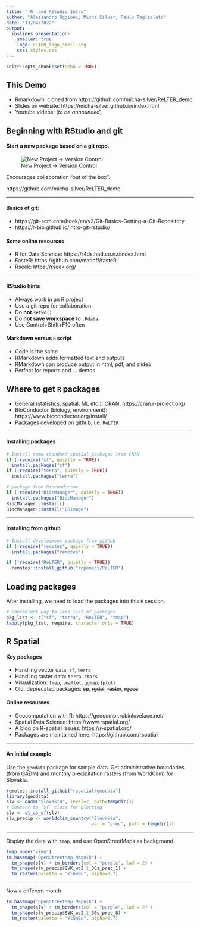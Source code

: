 ```yaml
---
title: "`R` and RStudio Intro"
author: "Alessandro Oggioni, Micha Silver, Paulo Tagliolato"
date: "13/04/2022"
output:
  ioslides_presentation:
    smaller: true
    logo: eLTER_logo_small.png
    css: styles.css
---
```


```r
knitr::opts_chunk$set(echo = TRUE)
```

## This Demo

  - Rmarkdown: cloned from https://github.com/micha-silver/ReLTER_demo
  - Slides on website: https://micha-silver.github.io/index.html
  - Youtube videos: (*to be announced*)

## Beginning with RStudio and git

#### Start a new package **based on a git repo**.

![New Project -> Version Control](./new_project.png)

Encourages collaboration "out of the box".

https://github.com/micha-silver/ReLTER_demo


----

#### Basics of git:

  - https://git-scm.com/book/en/v2/Git-Basics-Getting-a-Git-Repository
  - https://r-bio.github.io/intro-git-rstudio/
  
#### Some online resources
 - R for Data Science: https://r4ds.had.co.nz/index.html 
 - FasteR: https://github.com/matloff/fasteR
 - Rseek: https://rseek.org/
 
----

#### RStudio hints

  - Always work in an R project
  - Use a git repo for collaboration
  - Do **not** `setwd()`
  - Do **not save workspace** to `.Rdata`
  - Use Control+Shift+F10 often
 
#### Markdown versus `R` script
 - Code is the same
 - RMarkdown adds formatted text and outputs
 - RMarkdown can produce output in html, pdf, and slides
 - Perfect for reports and ... demos


## Where to get `R` packages
 
 - General (statistics, spatial, ML etc.): CRAN: https://cran.r-project.org/
 - BioConductor (biology, environment): https://www.bioconductor.org/install/
 - Packages developed on github, i.e. `ReLTER`
 
----

#### Installing packages

```r
# Install some standard spatial packages from CRAN
if (!require("sf", quietly = TRUE))
  install.packages("sf")
if (!require("terra", quietly = TRUE))
  install.packages("terra")

# package from Bioconductor
if (!require("BiocManager", quietly = TRUE))
  install.packages("BiocManager")
BiocManager::install()
BiocManager::install("EBImage")
```

----

#### Installing from github

```r
# Install development package from github
if (!require("remotes", quietly = TRUE))
  install.packages("remotes")

if (!require("ReLTER", quietly = TRUE))
  remotes::install_github("ropensci/ReLTER")
``` 

## Loading packages

After installing, we need to load the packages into this `R` session.

```r
# Convenient way to load list of packages
pkg_list <- c("sf", "terra", "ReLTER", "tmap")
lapply(pkg_list, require, character.only = TRUE)
```

## R Spatial

#### Key packages

  - Handling vector data: `sf`, `terra`
  - Handling raster data: `terra`, `stars`
  - Visualization: `tmap`, `leaflet`, `ggmap`, (`plot`)
  - Old, deprecated packages: ~~sp~~, ~~rgdal~~, ~~raster~~, ~~rgeos~~

#### Online resources

  - Geocomputation with R: https://geocompr.robinlovelace.net/
  - Spatial Data Science: https://www.rspatial.org/
  - A blog on R-spatial issues: https://r-spatial.org/
  - Packages are maintained here: https://github.com/rspatial

----

#### An initial example

Use the `geodata` package for sample data. Get administrative boundaries (from GADM) and monthly precipitation rasters (from WorldClim) for Slovakia.

```r
remotes::install_github("rspatial/geodata")
library(geodata)
slv <- gadm("Slovakia", level=2, path=tempdir())
# Convert to `sf` class for plotting
slv <- st_as_sf(slv)
slv_precip <- worldclim_country("Slovakia",
                                var = "prec", path = tempdir())
```

----

Display the data with `tmap`, and use OpenStreetMaps as background.

```r
tmap_mode("view")
tm_basemap("OpenStreetMap.Mapnik") +
  tm_shape(slv) + tm_borders(col = "purple", lwd = 2) +
  tm_shape(slv_precip$SVK_wc2.1_30s_prec_1) + 
  tm_raster(palette = "YlGnBu", alpha=0.7)
```

----

Now a different month

```r
tm_basemap("OpenStreetMap.Mapnik") +
  tm_shape(slv) + tm_borders(col = "purple", lwd = 2) +
  tm_shape(slv_precip$SVK_wc2.1_30s_prec_8) +
  tm_raster(palette = "YlGnBu", alpha=0.7)
```
